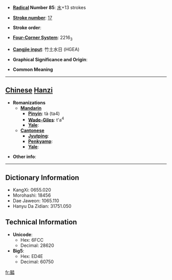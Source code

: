 * '''[[Wiktionary:Chinese radical index| Radical]] Number 85''': [[Wiktionary:Chinese radical index 水|水]]+13 strokes

* '''[[Wiktionary:Chinese total strokes index|Stroke number]]''': [[Wiktionary:Chinese total strokes index 17|17]]

* '''Stroke order''': 

* '''[[Wiktionary:Chinese four corner index|Four-Corner System]]''': 2216<sub>3</sub>

* '''[[Wiktionary:Chinese Cangjie index|Cangjie input]]''': 竹土水日 (HGEA)

* '''Graphical Significance and Origin''': 

* '''Common Meaning'''

----

== [[Chinese]] [[Hanzi]] ==

* '''Romanizations'''
** '''[[Mandarin]]'''
*** '''[[Pinyin]]''': tà (ta4)
*** '''[[Wade-Giles]]''': t'a<sup>4</sup>
*** '''[[Yale]]''': 
** '''[[Cantonese]]'''
*** '''[[Jyutping]]''':
*** '''[[Penkyamp]]''': 
*** '''[[Yale]]''': 

* '''Other info''': 

----

== Dictionary Information ==

* KangXi: 0655.020
* Morohashi: 18456
* Dae Jaweon: 1065.110
* Hanyu Da Zidian: 31751.050

== Technical Information ==

* '''Unicode''':
** Hex: 6FCC
** Decimal: 28620
* '''Big5''':
** Hex: ED4E
** Decimal: 60750

[[fr:濌]]